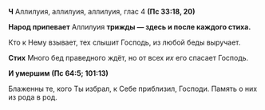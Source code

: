 **Ч** Аллилуия, аллилуия, аллилуия, глас 4 **(Пс 33:18, 20)**

**Народ припевает** Аллилуия **трижды — здесь и после каждого стиха.**

Кто к Нему взывает, тех слышит Господь, из любой беды выручает.

**Стих** Много бед праведного ждёт, но от всех *их* его спасает Господь.

**И умершим (Пс 64:5; 101:13)**

Блаженны те, кого Ты избрал, к Себе приблизил, Господи. Память о них из рода в род.

